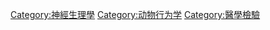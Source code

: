 {{Commonscat|Reflexes}}

[[Category:神經生理學|Category:神經生理學]]
[[Category:动物行为学|Category:动物行为学]]
[[Category:醫學檢驗|Category:醫學檢驗]]